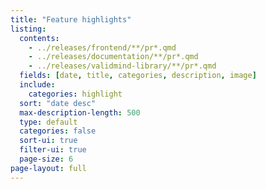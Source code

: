 ```yaml
---
title: "Feature highlights"
listing:
  contents:
    - ../releases/frontend/**/pr*.qmd
    - ../releases/documentation/**/pr*.qmd
    - ../releases/validmind-library/**/pr*.qmd
  fields: [date, title, categories, description, image]
  include:
    categories: highlight
  sort: "date desc"
  max-description-length: 500
  type: default
  categories: false
  sort-ui: true
  filter-ui: true
  page-size: 6
page-layout: full
---
```


```{=html}
<style>

// Pagination at the bottom of the page
.page-item.active .page-link {
  background-color: #de257e !important;
  border-color: #de257e !important;
  color: white !important;
}

li.page-item.active > a.page-link {
  background-color: #de257e !important;
  border-color: #de257e !important;
  color: white !important;
}

.page-item.active .page-link:hover {
  background-color: #f78ab2 !important; /* 50% lighter */
  border-color: #f78ab2 !important;
  color: #333 !important; /* contrast text */
}

.toc-actions {
  display: none !important;
}
</style>
```
